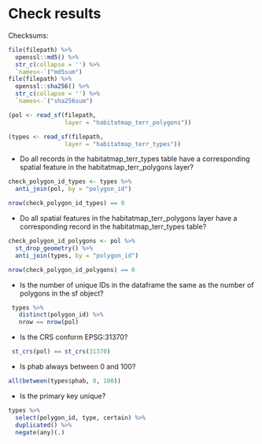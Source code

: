 # Check results

Checksums:

```r
file(filepath) %>% 
  openssl::md5() %>% 
  str_c(collapse = '') %>% 
  `names<-`("md5sum")
file(filepath) %>% 
  openssl::sha256() %>% 
  str_c(collapse = '') %>% 
  `names<-`("sha256sum")
```


```r
(pol <- read_sf(filepath, 
                layer = "habitatmap_terr_polygons"))
```

```r
(types <- read_sf(filepath, 
                layer = "habitatmap_terr_types"))
```


- Do all records in the habitatmap_terr_types table have a corresponding spatial feature in the habitatmap_terr_polygons layer?

```r
check_polygon_id_types <- types %>%
  anti_join(pol, by = "polygon_id")

nrow(check_polygon_id_types) == 0
```

- Do all spatial features in the habitatmap_terr_polygons layer have a corresponding record in the habitatmap_terr_types table?

```r
check_polygon_id_polygons <- pol %>%
  st_drop_geometry() %>%
  anti_join(types, by = "polygon_id")

nrow(check_polygon_id_polygons) == 0
```

- Is the number of unique IDs in the dataframe the same as the number of polygons in the sf object? 
  
```r
 types %>%  
   distinct(polygon_id) %>%  
   nrow == nrow(pol) 
``` 

- Is the CRS conform EPSG:31370?

```r
 st_crs(pol) == st_crs(31370) 
```

- Is phab always between 0 and 100?

```r
all(between(types$phab, 0, 100))
```

- Is the primary key unique?

```r
types %>% 
  select(polygon_id, type, certain) %>% 
  duplicated() %>% 
  negate(any)(.)
```
